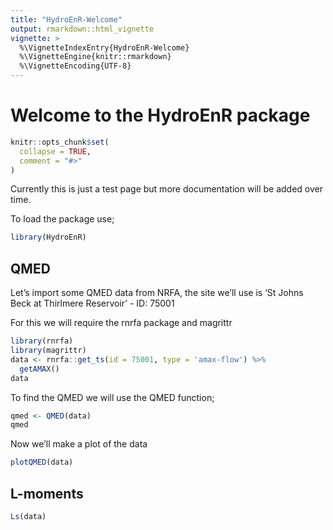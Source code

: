 ```yaml
---
title: "HydroEnR-Welcome"
output: rmarkdown::html_vignette
vignette: >
  %\VignetteIndexEntry{HydroEnR-Welcome}
  %\VignetteEngine{knitr::rmarkdown}
  %\VignetteEncoding{UTF-8}
---
```

# Welcome to the HydroEnR package
```r
knitr::opts_chunk$set(
  collapse = TRUE,
  comment = "#>"
)
```

Currently this is just a test page but more documentation will be added over time.

To load the package use;
```r
library(HydroEnR)
```

## QMED

Let's import some QMED data from NRFA, the site we'll use is 'St Johns Beck at Thirlmere Reservoir' - ID: 75001

For this we will require the rnrfa package and magrittr
```r
library(rnrfa)
library(magrittr)
data <- rnrfa::get_ts(id = 75001, type = 'amax-flow') %>% 
  getAMAX()
data
```

To find the QMED we will use the QMED function;
```r
qmed <- QMED(data)
qmed
```

Now we'll make a plot of the data
```r
plotQMED(data)
```

## L-moments

```r
Ls(data)
```


